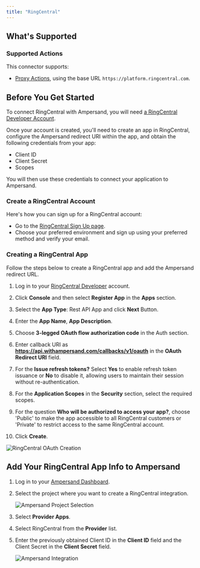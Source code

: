 ```yaml
---
title: "RingCentral"
---
```


## What's Supported

### Supported Actions

This connector supports:
- [Proxy Actions](/define-integrations/proxy-actions), using the base URL `https://platform.ringcentral.com`.

## Before You Get Started

To connect RingCentral with Ampersand, you will need [a RingCentral Developer Account](https://developers.ringcentral.com/sign-up).

Once your account is created, you'll need to create an app in RingCentral, configure the Ampersand redirect URI within the app, and obtain the following credentials from your app:

- Client ID
- Client Secret
- Scopes

You will then use these credentials to connect your application to Ampersand.

### Create a RingCentral Account

Here's how you can sign up for a RingCentral account:

- Go to the [RingCentral Sign Up page](https://developers.ringcentral.com/sign-up).
- Choose your preferred environment and sign up using your preferred method and verify your email.

### Creating a RingCentral App

Follow the steps below to create a RingCentral app and add the Ampersand redirect URL.

1. Log in to your [RingCentral Developer](https://developers.ringcentral.com/login) account.

2. Click **Console** and then select **Register App** in the **Apps** section.

3. Select the **App Type**: Rest API App and click **Next** Button.

4. Enter the **App Name**, **App Description**.

5. Choose **3-legged OAuth flow authorization code** in the Auth section.

6. Enter callback URI as **https://api.withampersand.com/callbacks/v1/oauth** in the **OAuth Redirect URI** field.

7. For the **Issue refresh tokens?** Select **Yes** to enable refresh token issuance or **No** to disable it, allowing users to maintain their session without re-authentication.

8. For the **Application Scopes** in the **Security** section, select the required scopes.

9. For the question **Who will be authorized to access your app?**, choose 'Public' to make the app accessible to all RingCentral customers or 'Private' to restrict access to the same RingCentral account.

10. Click **Create**.

   ![RingCentral OAuth Creation](/images/provider-guides/ringCentral_OAuth.gif)

## Add Your RingCentral App Info to Ampersand

1. Log in to your [Ampersand Dashboard](https://dashboard.withampersand.com).

2. Select the project where you want to create a RingCentral integration.

   ![Ampersand Project Selection](/images/provider-guides/31a6a12-Ampersand.png)

3. Select **Provider Apps**.  

4. Select RingCentral from the **Provider** list.

5. Enter the previously obtained Client ID in the **Client ID** field and the Client Secret in the **Client Secret** field.

   ![Ampersand Integration](/images/provider-guides/ringCentral.gif)
